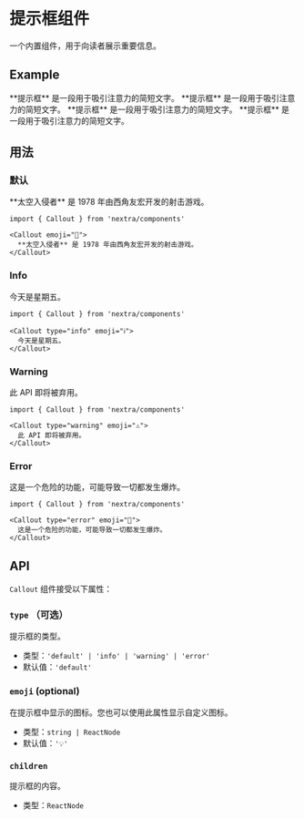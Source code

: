 # 提示框组件

一个内置组件，用于向读者展示重要信息。


## Example

<Callout>
  **提示框** 是一段用于吸引注意力的简短文字。
</Callout>

<Callout type="info">
  **提示框** 是一段用于吸引注意力的简短文字。
</Callout>

<Callout type="warning">
  **提示框** 是一段用于吸引注意力的简短文字。
</Callout>

<Callout type="error">
  **提示框** 是一段用于吸引注意力的简短文字。
</Callout>

## 用法

### 默认

<Callout emoji="👾">
  **太空入侵者** 是 1978 年由西角友宏开发的射击游戏。
</Callout>

```mdx
import { Callout } from 'nextra/components'

<Callout emoji="👾">
  **太空入侵者** 是 1978 年由西角友宏开发的射击游戏。
</Callout>
```

### Info

<Callout type="info" emoji="ℹ️">
  今天是星期五。
</Callout>

```mdx
import { Callout } from 'nextra/components'

<Callout type="info" emoji="ℹ️">
  今天是星期五。
</Callout>
```

### Warning

<Callout type="warning" emoji="⚠️">
  此 API 即将被弃用。
</Callout>

```mdx
import { Callout } from 'nextra/components'

<Callout type="warning" emoji="⚠️">
  此 API 即将被弃用。
</Callout>
```

### Error

<Callout type="error" emoji="🚫">
  这是一个危险的功能，可能导致一切都发生爆炸。
</Callout>

```mdx
import { Callout } from 'nextra/components'

<Callout type="error" emoji="️🚫">
  这是一个危险的功能，可能导致一切都发生爆炸。
</Callout>
```

## API

`Callout` 组件接受以下属性：

### `type` （可选）

提示框的类型。

- 类型：`'default' | 'info' | 'warning' | 'error'`
- 默认值：`'default'`

### `emoji` (optional)

在提示框中显示的图标。您也可以使用此属性显示自定义图标。

- 类型：`string | ReactNode`
- 默认值：`'💡'`

### `children`

提示框的内容。

- 类型：`ReactNode`
